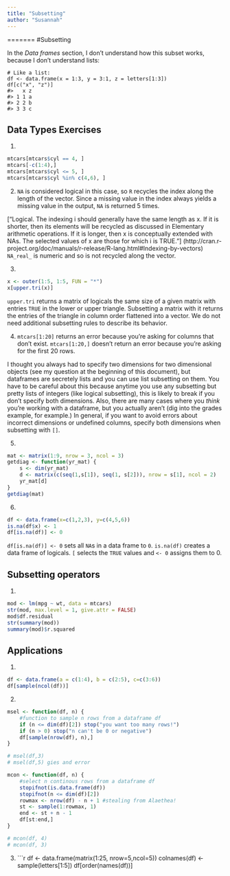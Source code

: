 ```yaml
---
title: "Subsetting"
author: "Susannah"
---
```

=======
#Subsetting

In the *Data frames* section, I don't understand how this subset works, because I don't understand lists:
```
# Like a list:
df <- data.frame(x = 1:3, y = 3:1, z = letters[1:3])
df[c("x", "z")]
#>   x z
#> 1 1 a
#> 2 2 b
#> 3 3 c
```
## Data Types Exercises
 
 1. 
 ```r
 mtcars[mtcars$cyl == 4, ]
 mtcars[-c(1:4),]
 mtcars[mtcars$cyl <= 5, ]
 mtcars[mtcars$cyl %in% c(4,6), ]
 ```
 2. `NA` is considered logical in this case, so `R` recycles the index along the length of the vector. Since a missing value in the index always yields a missing value in the output, `NA` is returned 5 times. 
 
 ["Logical. The indexing i should generally have the same length as x. If it is shorter, then its elements will be recycled as discussed in Elementary arithmetic operations. If it is longer, then x is conceptually extended with NAs. The selected values of x are those for which i is TRUE."] (http://cran.r-project.org/doc/manuals/r-release/R-lang.html#Indexing-by-vectors) `NA_real_` is numeric and so is not recycled along the vector.
 
 3. 
 ```r
 x <- outer(1:5, 1:5, FUN = "*")
 x[upper.tri(x)]
 ```
 `upper.tri` returns a matrix of logicals the same size of a given matrix with entries `TRUE` in the lower or upper triangle. Subsetting a matrix with it returns the entries of the triangle in column order flattened into a vector. We do not need additional subsetting rules to describe its behavior.
 
 4. `mtcars[1:20]` returns an error because you're asking for columns that don't exist. `mtcars[1:20,]` doesn't return an error because you're asking for the first 20 rows. 

I thought you always had to specify two dimensions for two dimensional objects (see my question at the beginning of this document), but dataframes are secretely lists and you can use list subsetting on them. You have to be careful about this because anytime you use any subsetting but pretty lists of integers (like logical subsetting), this is likely to break if you don't specify both dimensions. Also, there are many cases where you *think* you're working with a dataframe, but you actually aren't (dig into the grades example, for example.) In general, if you want to avoid errors about incorrect dimensions or undefined columns, specify both dimensions when subsetting with `[]`.
 
 5. 
 ```r
 mat <- matrix(1:9, nrow = 3, ncol = 3)
 getdiag <- function(yr_mat) {
     s <- dim(yr_mat)
     d <- matrix(c(seq(1,s[1]), seq(1, s[2])), nrow = s[1], ncol = 2)
     yr_mat[d]
 }
 getdiag(mat)
 ```
 
 6.
 ```r
 df <- data.frame(x=c(1,2,3), y=c(4,5,6))
 is.na(df$x) <- 1 
 df[is.na(df)] <- 0 
 ```
 `df[is.na(df)] <- 0` sets all `NA`s in a data frame to `0`. `is.na(df)` creates a data frame of logicals. `[` selects the `TRUE` values and `<- 0` assigns them to 0.
 
## Subsetting operators

1. 
```r
mod <- lm(mpg ~ wt, data = mtcars)
str(mod, max.level = 1, give.attr = FALSE)
mod$df.residual
str(summary(mod))
summary(mod)$r.squared
```

## Applications

1.
```r
df <- data.frame(a = c(1:4), b = c(2:5), c=c(3:6))
df[sample(ncol(df))]
```

2. 
```r
msel <- function(df, n) { 
    #function to sample n rows from a dataframe df
    if (n <= dim(df)[2]) stop("you want too many rows!")
    if (n > 0) stop("n can't be 0 or negative")
    df[sample(nrow(df), n),]
}

# msel(df,3) 
# msel(df,5) gies and error

mcon <- function(df, n) {
    #select n continous rows from a dataframe df
    stopifnot(is.data.frame(df))
    stopifnot(n <= dim(df)[2])
    rowmax <- nrow(df) - n + 1 #stealing from Alaethea!
    st <- sample(1:rowmax, 1)
    end <- st + n - 1
    df[st:end,]
}

# mcon(df, 4)
# mcon(df, 3)
```

3. 
```r
df <- data.frame(matrix(1:25, nrow=5,ncol=5))
colnames(df) <- sample(letters[1:5])
df[order(names(df))]
 
